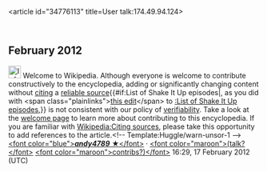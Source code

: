 <article id="34776113" title=User talk:174.49.94.124>
	<talkpage id="34776113" title="User talk:174.49.94.124">

== February 2012 ==

[[Image:Information.svg|25px|alt=|link=]] Welcome to Wikipedia. Although everyone is welcome to contribute constructively to the encyclopedia, adding or significantly changing content without [[Wikipedia:Citing sources|citing]] a [[Wikipedia:Reliable sources|reliable source]]{{#if:List of Shake It Up episodes|, as you did with &lt;span class=&quot;plainlinks&quot;&gt;[http://en.wikipedia.org/wiki/List_of_Shake_It_Up_episodes?diff=477386277 this edit]&lt;/span&gt; to [[:List of Shake It Up episodes]],}} is not consistent with our policy of [[Wikipedia:Verifiability|verifiability]]. Take a look at the [[Wikipedia:Introduction|welcome page]] to learn more about contributing to this encyclopedia.  If you are familiar with [[Wikipedia:Citing sources]], please take this opportunity to add references to the article.&lt;!-- Template:Huggle/warn-unsor-1 --&gt; [[User:Andy4789|&lt;font color=&quot;blue&quot;&gt;'''''andy4789''''' ★&lt;/font&gt;]] · [[User talk:Andy4789|&lt;font color=&quot;maroon&quot;&gt;(talk?&lt;/font&gt;]] [[Special:Contributions/Andy4789|&lt;font color=&quot;maroon&quot;&gt;contribs?)&lt;/font&gt;]] 16:29, 17 February 2012 (UTC)
	</talkpage>
</article>